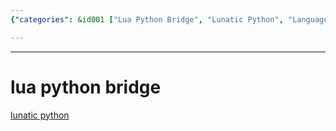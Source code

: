 ```yaml
---
{"categories": &id001 ["Lua Python Bridge", "Lunatic Python", "Language integration", "Communication", "Programming languages", "Software tools"], "category": "Lua Python Bridge", "date": "2023-12-22 23:52:59", "description": "This article discusses the Lua Python Bridge, focusing on the 'Lunatic Python' tool that allows for easy communication between the Lua and Python programming languages.", "tags": *id001, "title": "lua python bridge"}

---
```


------

# lua python bridge

[lunatic python](https://labix.org/lunatic-python)

